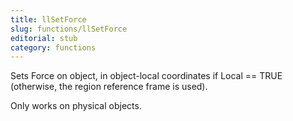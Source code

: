 ```yaml
---
title: llSetForce
slug: functions/llSetForce
editorial: stub
category: functions
---
```


<LSLFunction name="llSetForce"/>

Sets Force on object, in object-local coordinates if Local == TRUE (otherwise, the region reference frame is used).

Only works on physical objects.

